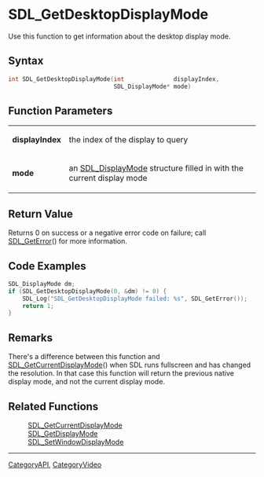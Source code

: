 
= SDL_GetDesktopDisplayMode =
Use this function to get information about the desktop display mode.


== Syntax ==
<syntaxhighlight lang='c++'>
int SDL_GetDesktopDisplayMode(int              displayIndex,
                              SDL_DisplayMode* mode)
</syntaxhighlight>

== Function Parameters ==
{|
|'''displayIndex'''
|the index of the display to query
|-
|'''mode'''
|an [[SDL_DisplayMode]] structure filled in with the current display mode
|}

== Return Value ==
Returns 0 on success or a negative error code on failure; call [[SDL_GetError]]() for more information.

== Code Examples ==
<syntaxhighlight lang='c++'>
SDL_DisplayMode dm;
if (SDL_GetDesktopDisplayMode(0, &dm) != 0) {
    SDL_Log("SDL_GetDesktopDisplayMode failed: %s", SDL_GetError());
    return 1;
}
</syntaxhighlight>

== Remarks ==
There's a difference between this function and [[SDL_GetCurrentDisplayMode]]() when SDL runs fullscreen and has changed the resolution. In that case this function will return the previous native display mode, and not the current display mode.

== Related Functions ==
:[[SDL_GetCurrentDisplayMode]]
:[[SDL_GetDisplayMode]]
:[[SDL_SetWindowDisplayMode]]

----
[[CategoryAPI]], [[CategoryVideo]]
